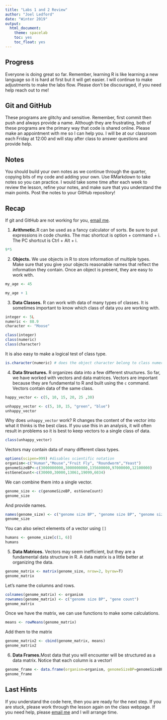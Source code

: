 ```yaml
---
title: "Labs 1 and 2 Review"
author: "Joel Ledford"
date: "Winter 2019"
output:
  html_document:
    theme: spacelab
    toc: yes
    toc_float: yes
---
```


## Progress
Everyone is doing great so far. Remember, learning R is like learning a new language so it is hard at first but it will get easier. I will continue to make adjustments to make the labs flow. Please don't be discouraged, if you need help reach out to me!

## Git and GitHub
These programs are glitchy and sensitive. Remember, first commit then push and always provide a name. Although they are frustrating, both of these programs are the primary way that code is shared online. Please make an appointment with me so I can help you. I will be at our classroom each Friday at 12:00 and will stay after class to answer questions and provide help.

## Notes
You should build your own notes as we continue through the quarter, copying bits of my code and adding your own. Use RMarkdown to take notes so you can practice. I would take some time after each week to review the lesson, refine your notes, and make sure that you understand the main points. Post the notes to your GitHub repository!

## Recap
If git and GitHub are not working for you, [email me](mailto:jmledford@ucdavis.edu).  

1. **Arithmetic.**R can be used as a fancy calculator of sorts. Be sure to put expressions in code chunks. The mac shortcut is option + command + i. The PC shortcut is Ctrl + Alt + i.
```r
9*5
```

2. **Objects.** We use objects in R to store information of multiple types. Make sure that you give your objects reasonable names that reflect the information they contain. Once an object is present, they are easy to work with.
```r
my_age <- 45
```

```r
my_age + 1
```

3. **Data Classes.** R can work with data of many types of classes. It is sometimes important to know which class of data you are working with.
```r
integer <- 5L
numeric <- 88.9
character <- "Moose"
```

```r
class(integer)
class(numeric)
class(character)
```

It is also easy to make a logical test of class type.
```r
is.character(numeric) # does the object character belong to class numeric?
```

4. **Data Structures.** R organizes data into a few different structures. So far, we have worked with vectors and data matrices.  Vectors are important because they are fundamental to R and built using the `c` command. Vectors contain data of the same class.
```r
happy_vector <- c(5, 10, 15, 20, 25 ,30)
```

```r
unhappy_vector <- c(5, 10, 15, "green", "blue")
unhappy_vector
```

Why does `unhappy_vector` work? R changes the content of the vector into what it thinks is the best class. If you use this in an analysis, it will often result in problems so it is best to keep vectors to a single class of data.
```r
class(unhappy_vector)
```

Vectors may contain data of many different class types.
```r
options(scipen=999) #disables scientific notation
organism<-c("Human","Mouse","Fruit Fly", "Roundworm","Yeast")
genomeSizeBP<-c(3000000000,3000000000,135600000,97000000,12100000)
estGeneCount<-c(30000,30000,13061,19099,6034)
```

We can combine them into a single vector.
```r
genome_size <- c(genomeSizeBP, estGeneCount)
genome_size
```

And provide names.
```r
names(genome_size) <- c("genome size BP", "genome size BP", "genome size BP", "genome size BP", "genome size BP", "gene count", "gene count", "gene count", "gene count", "gene count")
genome_size
```

You can also select elements of a vector using `[]`
```r
humans <- genome_size[c(1, 6)]
humans
```

5. **Data Matrices.** Vectors may seem inefficient, but they are a fundamental data structure in R. A data matrix is a little better at organizing the data.
```r
genome_matrix <- matrix(genome_size, nrow=2, byrow=T)
genome_matrix
```

Let's name the columns and rows.
```r
colnames(genome_matrix) <- organism
rownames(genome_matrix) <- c("genome size BP", "gene count")
genome_matrix
```

Once we have the matrix, we can use functions to make some calculations.
```r
means <- rowMeans(genome_matrix)
```

Add them to the matrix
```r
genome_matrix2 <- cbind(genome_matrix, means)
genome_matrix2
```

6. **Data Frames.**Most data that you will encounter will be structured as a data matrix. Notice that each column is a vector!
```r
genome_frame <- data.frame(organism=organism, genomeSizeBP=genomeSizeBP, estGeneCount=estGeneCount)
genome_frame
```

## Last Hints
If you understand the code here, then you are ready for the next step. If you are stuck, please work through the lesson again on the class webpage. If you need help, please [email me](mailto:jmledford@ucdavis.edu) and I will arrange time.

